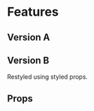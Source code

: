 


<Meta title="Themes/MobileApp/Containers/Features" component={Features} />

# Features

## Version A

<Preview>
  <Story name="Version A">
    <Theme>
      <Features />
    </Theme>
  </Story>
</Preview>

## Version B

Restyled using styled props.

<Preview>
  <Story name="Version B">
    <Theme>
      <Features
        features={[
          {
            feature: data.features[3],
            chunkLength: 3,
            GridProps: {
              gridTemplateAreas: {
                _: '"caption" "photo" "features" "additional-features"',
                lg: '"caption caption caption" "features photo additional-features"',
              },
              gridColumnGap: '30px',
              gridRowGap: '50px',
              gridTemplateColumns: {
                _: '1fr',
                lg: '1fr 375px 1fr',
              },
            },
            CaptionProps: {
              ...Feature.defaultProps.CaptionProps,
              maxWidth: '770px',
              justifySelf: 'center',
              textAlign: 'center',
            },
            TextProps: {
              variant: 'body1',
              color: 'gray.1',
            },
            ListProps: {
              gridArea: 'features',
              alignSelf: 'center',
              textAlign: {
                _: 'left',
                lg: 'right',
              },
            },
            AdditionalListProps: {
              gridArea: 'additional-features',
              textAlign: 'left',
            },
          },
          {
            ...Features.defaultProps.features[2],
            CaptionProps: {
              order: 1,
              mb: 80,
              flex: {
                _: '0 0 1',
                lg: '0 0 340px',
              },
            },
            GridProps: {
              gridTemplateAreas: {
                _: '"caption" "features"',
                lg: '"features caption"',
              },
              gridColumnGap: '60px',
              gridTemplateColumns: {
                _: '1fr',
                lg: 'auto 340px',
              },
              alignItems: 'center',
            },
          },
        ]}
      />
    </Theme>
  </Story>
</Preview>

## Props

<Props of={Features} />
